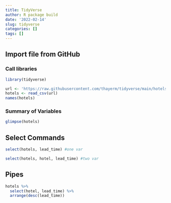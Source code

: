 ```yaml
---
title: TidyVerse
author: R package build
date: '2022-02-14'
slug: tidyverse
categories: []
tags: []
---
```


## Import file from GitHub

### Call libraries

```r
library(tidyverse)
```


```r
url <- 'https://raw.githubusercontent.com/thayerm/tidyverse/main/hotels.csv'
hotels <- read_csv(url)
names(hotels)
```
### Summary of Variables 
```r
glimpse(hotels)
```
## Select Commands
```r
select(hotels, lead_time) #one var
```
```r
select(hotels, hotel, lead_time) #two var
```
## Pipes
```r
hotels %>%
  select(hotel, lead_time) %>%
  arrange(desc(lead_time))
```


